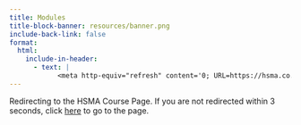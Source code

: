 ```yaml
---
title: Modules
title-block-banner: resources/banner.png
include-back-link: false
format:
  html:
    include-in-header:
      - text: |
            <meta http-equiv="refresh" content='0; URL=https://hsma.co.uk/hsma_content/modules/modules.html'></meta>
---
```


Redirecting to the HSMA Course Page. If you are not redirected within 3 seconds, click [here](https://hsma.co.uk/hsma_content/modules/modules.html) to go to the page.
